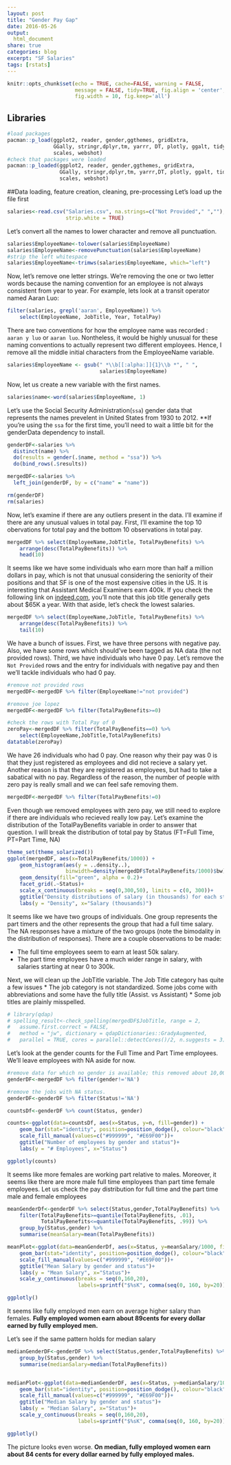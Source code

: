 ```yaml
---
layout: post
title: "Gender Pay Gap"
date: 2016-05-26
output:
  html_document
share: true
categories: blog
excerpt: "SF Salaries"
tags: [rstats]
---
```


```r
knitr::opts_chunk$set(echo = TRUE, cache=FALSE, warning = FALSE, 
                      message = FALSE, tidy=TRUE, fig.align = 'center', 
                      fig.width = 10, fig.keep='all')


```

## Libraries
```r
#load packages
pacman::p_load(ggplot2, reader, gender,ggthemes, gridExtra, 
               GGally, stringr,dplyr,tm, yarrr, DT, plotly, ggalt, tidyr,
               scales, webshot)
#check that packages were loaded
pacman::p_loaded(ggplot2, reader, gender,ggthemes, gridExtra, 
                 GGally, stringr,dplyr,tm, yarrr,DT, plotly, ggalt, tidyr,
                 scales, webshot)
```

##Data loading, feature creation, cleaning, pre-processing
Let's load up the file first

```r
salaries<-read.csv("Salaries.csv", na.strings=c("Not Provided"," ",""), 
                   strip.white = TRUE)
```

Let's convert all the names to lower character and remove all punctuation. 

```r
salaries$EmployeeName<-tolower(salaries$EmployeeName)
salaries$EmployeeName<-removePunctuation(salaries$EmployeeName)
#strip the left whitespace
salaries$EmployeeName<-trimws(salaries$EmployeeName, which="left")
```

Now, let's remove one letter strings. We're removing the one or two letter words because the naming convention for an employee is not always consistent from year to year. For example, lets look at a transit operator named Aaran Luo:

```r
filter(salaries, grepl('aaran', EmployeeName)) %>% 
    select(EmployeeName, JobTitle, Year, TotalPay)
```

There are two conventions for how the employee name was recorded : `aaran y luo` or `aaran luo`. Nontheless, it would be highly unusual for these naming conventions to actually represent two different employees. Hence, I remove all the middle initial characters from the EmployeeName variable.

```r
salaries$EmployeeName <- gsub(" *\\b[[:alpha:]]{1}\\b *", " ", 
                              salaries$EmployeeName) 
```

Now, let us create a new variable with the first names.

```r
salaries$name<-word(salaries$EmployeeName, 1)
```

Let's use the Social Security Administration(`ssa`) gender data that represents the names prevelent in United States from 1930 to 2012. **If you're using the `ssa` for the first time, you'll need to wait a little bit for the genderData dependency to install.

```r
genderDF<-salaries %>% 
  distinct(name) %>% 
  do(results = gender(.$name, method = "ssa")) %>% 
  do(bind_rows(.$results))

mergedDF<-salaries %>% 
  left_join(genderDF, by = c("name" = "name"))

rm(genderDF)
rm(salaries)
```

Now, let's examine if there are any outliers present in the data. I'll examine if there are any unusual values in total pay. First, I'll examine the top 10 obervations for total pay and the bottom 10 observations in total pay. 

```r
mergedDF %>% select(EmployeeName,JobTitle, TotalPayBenefits) %>%
    arrange(desc(TotalPayBenefits)) %>%
    head(10)
```

It seems like we have some individuals who earn more than half a million dollars in pay, which is not that unusual considering the seniority of their positions and that SF is one of the most expensive cities in the US. It is interesting that Assistant Medical Examiners earn 400k. If you check the following link on [indeed.com](http://www.indeed.com/salary/q-Assistant-Medical-Examiner-l-San-Francisco,-CA.html), you'll note that this job title generally gets about $65K a year. With that aside, let's check the lowest salaries.

```r
mergedDF %>% select(EmployeeName,JobTitle, TotalPayBenefits) %>%
    arrange(desc(TotalPayBenefits)) %>%
    tail(10)
```

We have a bunch of issues. First, we have three persons with negative pay. Also, we have some rows which should've been tagged as NA data (the not provided rows). Third, we have individuals who have 0 pay. Let's remove the `Not Provided` rows and the entry for individuals with negative pay and then we'll tackle individuals who had 0 pay. 

```r
#remove not provided rows
mergedDF<-mergedDF %>% filter(EmployeeName!="not provided")

#remove joe lopez
mergedDF<-mergedDF %>% filter(TotalPayBenefits>=0)

#check the rows with Total Pay of 0
zeroPay<-mergedDF %>% filter(TotalPayBenefits==0) %>%
    select(EmployeeName,JobTitle,TotalPayBenefits)
datatable(zeroPay)
```

We have 26 individuals who had 0 pay. One reason why their pay was 0 is that they just registered as employees and did not recieve a salary yet. Another reason is that they are registered as employees, but had to take a sabatical with no pay. Regardless of the reason, the number of people with zero pay is really small and we can feel safe removing them.

```r
mergedDF<-mergedDF %>% filter(TotalPayBenefits!=0)
```

Even though we removed employees with zero pay, we still need to explore if there are individuals who recieved really low pay. Let's examine the distribution of the TotalPayBenefits variable in order to answer that question. I will break the distribution of total pay by Status (FT=Full Time, PT=Part Time, NA)

```r
theme_set(theme_solarized())
ggplot(mergedDF, aes(x=TotalPayBenefits/1000)) +
    geom_histogram(aes(y = ..density..), 
                   binwidth=density(mergedDF$TotalPayBenefits/1000)$bw) +
    geom_density(fill="green", alpha = 0.2)+
    facet_grid(.~Status)+
    scale_x_continuous(breaks = seq(0,300,50), limits = c(0, 300))+
    ggtitle("Density distributions of salary (in thousands) for each status")+
    labs(y = "Density", x="Salary (thousands)")
```

It seems like we have two groups of individuals. One group represents the part timers and the other represents the group that had a full time salary. The NA responses have a mixture of the two groups (note the bimodality in the distribution of responses). There are a couple observations to be made:

* The full time employees seem to earn at least 50k salary. 
* The part time employees have a much wider range in salary, with salaries starting at near 0 to 300k. 


Next, we will clean up the JobTitle variable. The Job Title category has quite a few issues
* The job category is not standardized. Some jobs come with abbreviations and some have the fully title (Assist. vs Assistant)
* Some job titles are plainly misspelled. 


```r
# library(qdap)
# spelling_result<-check_spelling(mergedDF$JobTitle, range = 2, 
#   assume.first.correct = FALSE,
#   method = "jw", dictionary = qdapDictionaries::GradyAugmented,
#   parallel = TRUE, cores = parallel::detectCores()/2, n.suggests = 3)
```





Let's look at the gender counts for the Full Time and Part Time employees. We'll leave employees with NA aside for now. 

```r
#remove data for which no gender is available; this removed about 10,000 observations.
genderDF<-mergedDF %>% filter(gender!='NA')

#remove the jobs with NA status.
genderDF<-genderDF %>% filter(Status!='NA')
```


```r
countsDf<-genderDF %>% count(Status, gender) 

counts<-ggplot(data=countsDf, aes(x=Status, y=n, fill=gender)) +
    geom_bar(stat="identity", position=position_dodge(), colour="black") +
    scale_fill_manual(values=c("#999999", "#E69F00"))+
    ggtitle("Number of employees by gender and status")+
    labs(y = "# Employees", x="Status")
```

 
```r
ggplotly(counts)
```


It seems like more females are working part relative to males. Moreover, it seems like there are more male full time employees than part time female employees. Let us check the pay distribution for full time and the part time male and female employees

```r
meanGenderDf<-genderDF %>% select(Status,gender,TotalPayBenefits) %>% 
    filter(TotalPayBenefits>=quantile(TotalPayBenefits, .01), 
           TotalPayBenefits<=quantile(TotalPayBenefits, .99)) %>%
    group_by(Status,gender) %>%
    summarise(meanSalary=mean(TotalPayBenefits))

meanPlot<-ggplot(data=meanGenderDf, aes(x=Status, y=meanSalary/1000, fill=gender)) +
    geom_bar(stat="identity", position=position_dodge(), colour="black") +
    scale_fill_manual(values=c("#999999", "#E69F00"))+
    ggtitle("Mean Salary by gender and status")+
    labs(y = "Mean Salary", x="Status")+
    scale_y_continuous(breaks = seq(0,160,20),
                       labels=sprintf("$%sK", comma(seq(0, 160, by=20))))

ggplotly()

```

It seems like fully employed men earn on average higher salary than females. **Fully employed women earn about 89cents for every dollar earned by fully employed men.**


Let's see if the same pattern holds for median salary

```r
medianGenderDF<-genderDF %>% select(Status,gender,TotalPayBenefits) %>% 
    group_by(Status,gender) %>%
    summarise(medianSalary=median(TotalPayBenefits))


medianPlot<-ggplot(data=medianGenderDF, aes(x=Status, y=medianSalary/1000, fill=gender)) +
    geom_bar(stat="identity", position=position_dodge(), colour="black") +
    scale_fill_manual(values=c("#999999", "#E69F00"))+
    ggtitle("Median Salary by gender and status")+
    labs(y = "Median Salary", x="Status")+
    scale_y_continuous(breaks = seq(0,160,20),
                       labels=sprintf("$%sK", comma(seq(0, 160, by=20))))

ggplotly()
```


The picture looks even worse. **On median, fully employed women earn about 84 cents for every dollar earned by fully employed males.**


